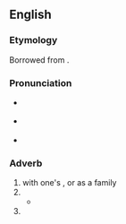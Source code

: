 ==English==

===Etymology===
Borrowed from {{bor|en|fr|[[en]] [[famille]]||lit=in family}}.

===Pronunciation===
* {{a|UK}} {{IPA|en|/ˌɒ̃ faˈmiː/}}
* {{a|UK}} {{IPA|en|/ˌɑn fɑˈmi/}}
* {{rhymes|en|iː|s=3}}

===Adverb===
{{en-adv|-|head=en famille}}

# with one's {{l|en|family}}, or as a family
# {{l|en|informally}}
#* {{RQ:Landon Lady Anne Granard|page=199|volume=II|passage=Then be careful how you accept invitations. To a large dinner, or an evening party, you may go with pleasure and safety indiscriminately, be the party of what side it may; but a breakfast or dinner, '''''en famille''''', with those whom hereafter you will know as political opponents, may embarrass you exceedingly.}}
# {{l|en|at home}}